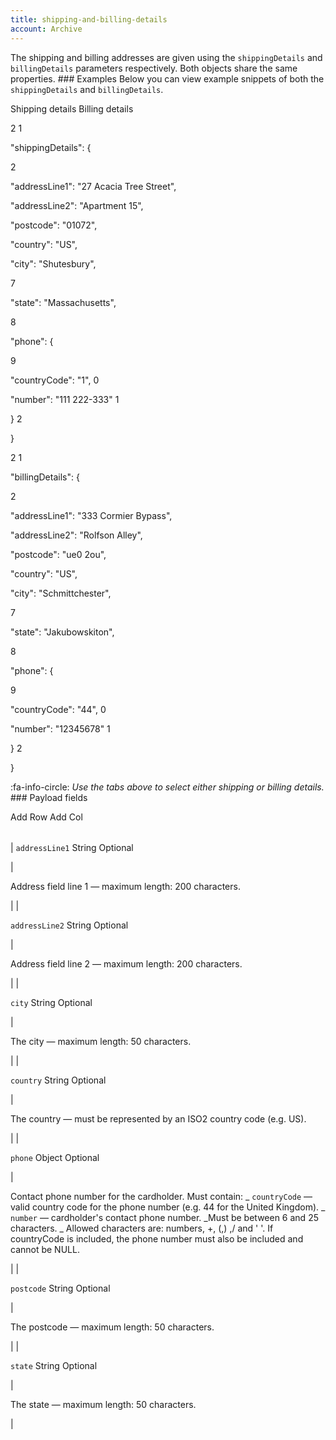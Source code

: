```yaml
---
title: shipping-and-billing-details
account: Archive
---
```


The shipping and billing addresses are given using the `shippingDetails` and `billingDetails` parameters respectively. Both objects share the same properties. ### Examples Below you can view example snippets of both the `shippingDetails` and `billingDetails`.

Shipping details Billing details

2
1

"shippingDetails": {

2

"addressLine1": "27 Acacia Tree Street",

"addressLine2": "Apartment 15",

"postcode": "01072",

"country": "US",

"city": "Shutesbury",

7

"state": "Massachusetts",

8

"phone": {

9

"countryCode": "1",
0

"number": "111 222-333"
1

}
2

}

2
1

"billingDetails": {

2

"addressLine1": "333 Cormier Bypass",

"addressLine2": "Rolfson Alley",

"postcode": "ue0 2ou",

"country": "US",

"city": "Schmittchester",

7

"state": "Jakubowskiton",

8

"phone": {

9

"countryCode": "44",
0

"number": "12345678"
1

}
2

}

:fa-info-circle: _Use the tabs above to select either shipping or billing details._ ### Payload fields

Add Row Add Col

|     |     |
| --- | --- |

|
`addressLine1` <span class="field-type">String</span> <span class="optional-def">Optional</span>

|

Address field line 1 — maximum length: 200 characters.

|
|

`addressLine2` <span class="field-type">String</span> <span class="optional-def">Optional</span>

|

Address field line 2 — maximum length: 200 characters.

|
|

`city` <span class="field-type">String</span> <span class="optional-def">Optional</span>

|

The city — maximum length: 50 characters.

|
|

`country` <span class="field-type">String</span> <span class="optional-def">Optional</span>

|

The country — must be represented by an ISO2 country code (e.g. US).

|
|

`phone` <span class="field-type">Object</span> <span class="optional-def">Optional</span>

|

Contact phone number for the cardholder. Must contain: _ `countryCode` — valid country code for the phone number (e.g. 44 for the United Kingdom). _ `number` — cardholder's contact phone number. _Must be between 6 and 25 characters. _ <span class="table-info">Allowed characters are: numbers, +, (,) ,/ and ' '. If countryCode is included, the phone number must also be included and cannot be NULL. </span>

|
|

`postcode` <span class="field-type">String</span> <span class="optional-def">Optional</span>

|

The postcode — maximum length: 50 characters.

|
|

`state` <span class="field-type">String</span> <span class="optional-def">Optional</span>

|

The state — maximum length: 50 characters.

|
